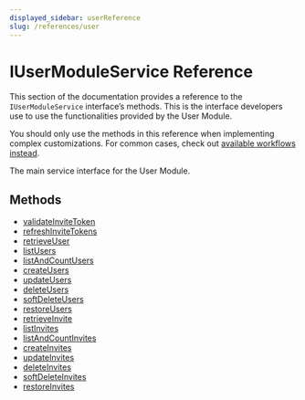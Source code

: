 ```yaml
---
displayed_sidebar: userReference
slug: /references/user
---
```



# IUserModuleService Reference

This section of the documentation provides a reference to the `IUserModuleService` interface’s methods. This is the interface developers use to use the functionalities provided by the User Module.

<Note>

You should only use the methods in this reference when implementing complex customizations. For common cases, check out [available workflows instead](/medusa-workflows-reference).

</Note>

The main service interface for the User Module.

## Methods

- [validateInviteToken](../../IUserModuleService/methods/user.IUserModuleService.validateInviteToken/page.mdx)
- [refreshInviteTokens](../../IUserModuleService/methods/user.IUserModuleService.refreshInviteTokens/page.mdx)
- [retrieveUser](../../IUserModuleService/methods/user.IUserModuleService.retrieveUser/page.mdx)
- [listUsers](../../IUserModuleService/methods/user.IUserModuleService.listUsers/page.mdx)
- [listAndCountUsers](../../IUserModuleService/methods/user.IUserModuleService.listAndCountUsers/page.mdx)
- [createUsers](../../IUserModuleService/methods/user.IUserModuleService.createUsers/page.mdx)
- [updateUsers](../../IUserModuleService/methods/user.IUserModuleService.updateUsers/page.mdx)
- [deleteUsers](../../IUserModuleService/methods/user.IUserModuleService.deleteUsers/page.mdx)
- [softDeleteUsers](../../IUserModuleService/methods/user.IUserModuleService.softDeleteUsers/page.mdx)
- [restoreUsers](../../IUserModuleService/methods/user.IUserModuleService.restoreUsers/page.mdx)
- [retrieveInvite](../../IUserModuleService/methods/user.IUserModuleService.retrieveInvite/page.mdx)
- [listInvites](../../IUserModuleService/methods/user.IUserModuleService.listInvites/page.mdx)
- [listAndCountInvites](../../IUserModuleService/methods/user.IUserModuleService.listAndCountInvites/page.mdx)
- [createInvites](../../IUserModuleService/methods/user.IUserModuleService.createInvites/page.mdx)
- [updateInvites](../../IUserModuleService/methods/user.IUserModuleService.updateInvites/page.mdx)
- [deleteInvites](../../IUserModuleService/methods/user.IUserModuleService.deleteInvites/page.mdx)
- [softDeleteInvites](../../IUserModuleService/methods/user.IUserModuleService.softDeleteInvites/page.mdx)
- [restoreInvites](../../IUserModuleService/methods/user.IUserModuleService.restoreInvites/page.mdx)
